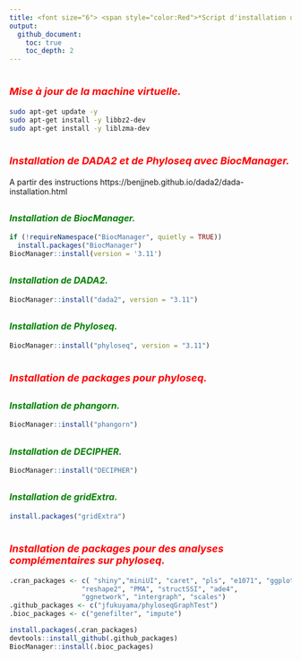 ```yaml
---
title: <font size="6"> <span style="color:Red">*Script d'installation de tous les packages.*</span> </font>
output:  
  github_document:
    toc: true
    toc_depth: 2
---
```

 
# <font size="4"> <span style="color:Red">*Mise à jour de la machine virtuelle.*</span> </font>

``` bash
sudo apt-get update -y 
sudo apt-get install -y libbz2-dev
sudo apt-get install -y liblzma-dev
```

# <font size="4"> <span style="color:Red">*Installation de DADA2 et de Phyloseq avec BiocManager.*</span> </font>

A partir des instructions https://benjjneb.github.io/dada2/dada-installation.html

## <font size="3"> <span style="color:green">*Installation de BiocManager.*</span> </font>

```r
if (!requireNamespace("BiocManager", quietly = TRUE))
  install.packages("BiocManager")
BiocManager::install(version = '3.11')
```

##  <font size="3"> <span style="color:green">*Installation de DADA2.*</span> </font>

```r
BiocManager::install("dada2", version = "3.11")
```

## <font size="3"> <span style="color:green">*Installation de Phyloseq.*</span> </font>

```r
BiocManager::install("phyloseq", version = "3.11")
```


# <font size="4"> <span style="color:Red">*Installation de packages pour phyloseq.*</span> </font>


## <font size="3"> <span style="color:green">*Installation de phangorn.*</span> </font>

```r
BiocManager::install("phangorn")
```

## <font size="3"> <span style="color:green">*Installation de DECIPHER.*</span> </font>

```r
BiocManager::install("DECIPHER")
```

## <font size="3"> <span style="color:green">*Installation de gridExtra.*</span> </font>

```r
install.packages("gridExtra")
```


# <font size="4"> <span style="color:Red">*Installation de packages pour des analyses complémentaires sur phyloseq.*</span> </font>


```r
.cran_packages <- c( "shiny","miniUI", "caret", "pls", "e1071", "ggplot2", "randomForest", "dplyr", "ggrepel", "nlme", "devtools",
                  "reshape2", "PMA", "structSSI", "ade4",
                  "ggnetwork", "intergraph", "scales")
.github_packages <- c("jfukuyama/phyloseqGraphTest")
.bioc_packages <- c("genefilter", "impute")
```

```r
install.packages(.cran_packages)
devtools::install_github(.github_packages)
BiocManager::install(.bioc_packages)                         
```